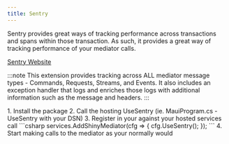 ```yaml
---
title: Sentry
---
```


Sentry provides great ways of tracking performance across transactions and spans within those transaction.  As such, it provides
a great way of tracking performance of your mediator calls.

[Sentry Website](https://sentry.io/welcome)

:::note
This extension provides tracking across ALL mediator message types - Commands, Requests, Streams, and Events.  It also includes
an exception handler that logs and enriches those logs with additional information such as the message and headers.
:::

<Steps>
1. Install the <NugetBadge name="Shiny.Mediator.Sentry" showLabel={true} /> package
2. Call the hosting UseSentry (ie. MauiProgram.cs - UseSentry with your DSN)
3. Register in your against your hosted services call
    ```csharp
    services.AddShinyMediator(cfg =>
    {
        cfg.UseSentry();
    });
    ```
4. Start making calls to the mediator as your normally would
</Steps>